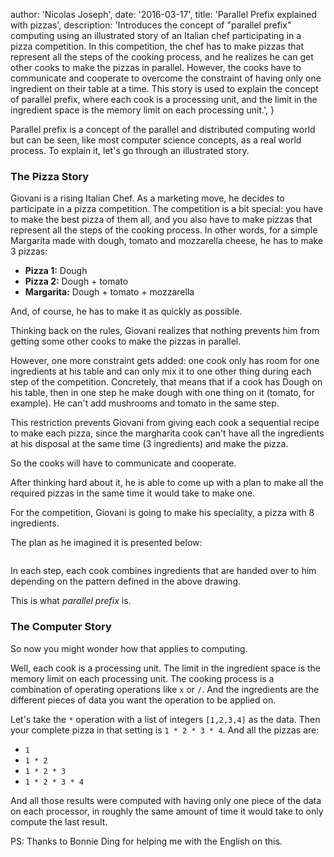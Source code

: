 

  author: 'Nicolas Joseph',
  date: '2016-03-17',
  title: 'Parallel Prefix explained with pizzas',
  description: 'Introduces the concept of "parallel prefix" computing using an illustrated story of an Italian chef participating in a pizza competition. In this competition, the chef has to make pizzas that represent all the steps of the cooking process, and he realizes he can get other cooks to make the pizzas in parallel. However, the cooks have to communicate and cooperate to overcome the constraint of having only one ingredient on their table at a time. This story is used to explain the concept of parallel prefix, where each cook is a processing unit, and the limit in the ingredient space is the memory limit on each processing unit.',
}


Parallel prefix is a concept of the parallel and distributed computing world but can be seen,
like most computer science concepts, as a real world process.
To explain it, let's go through an illustrated story.

### The Pizza Story

Giovani is a rising Italian Chef. As a marketing move, he decides to participate in a pizza
competition. The competition is a bit special: you have to make the best pizza of them all,
and you also have to make pizzas that represent all the steps of the cooking process.
In other words, for a simple Margarita made with dough, tomato and mozzarella cheese,
he has to make 3 pizzas:

- **Pizza 1:** Dough
- **Pizza 2:** Dough + tomato
- **Margarita:** Dough + tomato + mozzarella

And, of course, he has to make it as quickly as possible.

Thinking back on the rules, Giovani realizes that nothing prevents him from
getting some other cooks to make the pizzas in parallel.

However, one more constraint gets added: one cook only has room for one ingredients
at his table and can only mix it to one other thing during each step of the
competition. Concretely, that means that if a cook has Dough on his table,
then in one step he make dough with one thing on it (tomato, for example).
He can't add mushrooms and tomato in the same step.

This restriction prevents Giovani from giving each cook a sequential recipe
to make each pizza, since the margharita cook can't have all the ingredients
at his disposal at the same time (3 ingredients) and make the pizza.

So the cooks will have to communicate and cooperate.

After thinking hard about it, he is able to come up with a plan to make all the
required pizzas in the same time it would take to make one.

For the competition, Giovani is going to make his speciality, a pizza with 8 ingredients.

The plan as he imagined it is presented below:

<Image src={pizza_parallel_prefix} alt="" />

In each step, each cook combines ingredients that are handed over to
him depending on the pattern defined in the above drawing.

This is what _parallel prefix_ is.

### The Computer Story

So now you might wonder how that applies to computing.

Well, each cook is a processing unit. The limit in the ingredient space is
the memory limit on each processing unit. The cooking process is a combination
of operating operations like `x` or `/`. And the ingredients are the different
pieces of data you want the operation to be applied on.

Let's take the `*` operation with a list of integers `[1,2,3,4]` as the data.
Then your complete pizza in that setting is `1 * 2 * 3 * 4`. And all the pizzas are:

- `1`
- `1 * 2`
- `1 * 2 * 3`
- `1 * 2 * 3 * 4`

And all those results were computed with having only one piece of the data on
each processor, in roughly the same amount of time it would take to only
compute the last result.

PS: Thanks to Bonnie Ding for helping me with the English on this.
